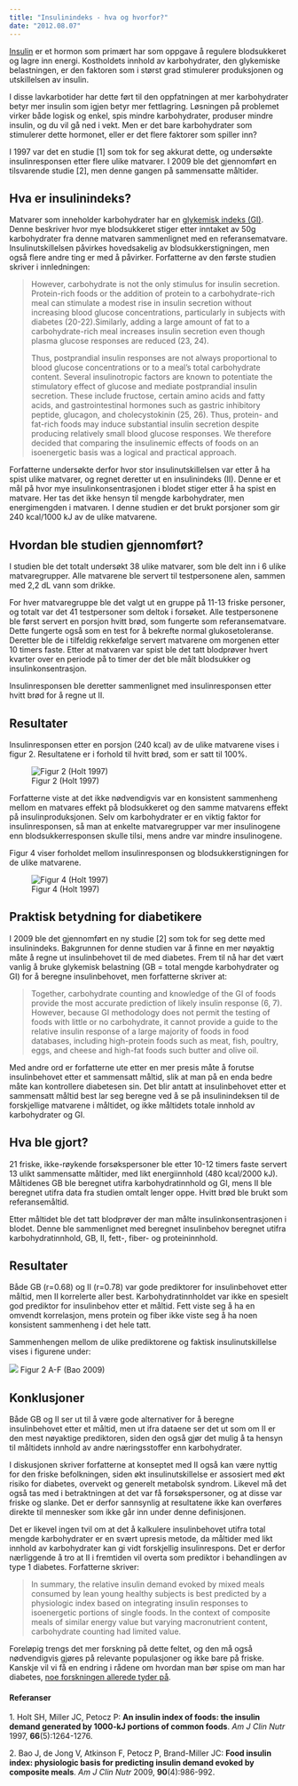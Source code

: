 ```yaml
---
title: "Insulinindeks - hva og hvorfor?"
date: "2012.08.07"
---
```


[Insulin](hormoner/insulin-glukagon.qmd "Insulin og glukagon") er et hormon som primært har som oppgave å regulere blodsukkeret og lagre inn energi. Kostholdets innhold av karbohydrater, den glykemiske belastningen, er den faktoren som i størst grad stimulerer produksjonen og utskillelsen av insulin.

I disse lavkarbotider har dette ført til den oppfatningen at mer karbohydrater betyr mer insulin som igjen betyr mer fettlagring. Løsningen på problemet virker både logisk og enkel, spis mindre karbohydrater, produser mindre insulin, og du vil gå ned i vekt. Men er det bare karbohydrater som stimulerer dette hormonet, eller er det flere faktorer som spiller inn?

I 1997 var det en studie \[1\] som tok for seg akkurat dette, og undersøkte insulinresponsen etter flere ulike matvarer. I 2009 ble det gjennomført en tilsvarende studie \[2\], men denne gangen på sammensatte måltider.

## Hva er insulinindeks?

Matvarer som inneholder karbohydrater har en [glykemisk indeks (GI)](brokenlink/mat-og-blodsukker-gi-eller-gb/ "Mat og blodsukker – GI eller GB?"). Denne beskriver hvor mye blodsukkeret stiger etter inntaket av 50g karbohydrater fra denne matvaren sammenlignet med en referansematvare. Insulinutskillelsen påvirkes hovedsakelig av blodsukkerstigningen, men også flere andre ting er med å påvirker. Forfatterne av den første studien skriver i innledningen:

> However, carbohydrate is not the only stimulus for insulin secretion. Protein-rich foods or the addition of protein to a carbohydrate-rich meal can stimulate a modest rise in insulin secretion without increasing blood glucose concentrations, particularly in subjects with diabetes (20-22).Similarly, adding a large amount of fat to a carbohydrate-rich meal increases insulin secretion even though plasma glucose responses are reduced (23, 24).
>
> Thus, postprandial insulin responses are not always proportional to blood glucose concentrations or to a meal's total carbohydrate content. Several insulinotropic factors are known to potentiate the stimulatory effect of glucose and mediate postprandial insulin secretion. These include fructose, certain amino acids and fatty acids, and gastrointestinal hormones such as gastric inhibitory peptide, glucagon, and cholecystokinin (25, 26). Thus, protein- and fat-rich foods may induce substantial insulin secretion despite producing relatively small blood glucose responses. We therefore decided that comparing the insulinemic effects of foods on an isoenergetic basis was a logical and practical approach.

Forfatterne undersøkte derfor hvor stor insulinutskillelsen var etter å ha spist ulike matvarer, og regnet deretter ut en insulinindeks (II). Denne er et mål på hvor mye insulinkonsentrasjonen i blodet stiger etter å ha spist en matvare. Her tas det ikke hensyn til mengde karbohydrater, men energimengden i matvaren. I denne studien er det brukt porsjoner som gir 240 kcal/1000 kJ av de ulike matvarene.

## Hvordan ble studien gjennomført?

I studien ble det totalt undersøkt 38 ulike matvarer, som ble delt inn i 6 ulike matvaregrupper. Alle matvarene ble servert til testpersonene alen, sammen med 2,2 dL vann som drikke.

For hver matvaregruppe ble det valgt ut en gruppe på 11-13 friske personer, og totalt var det 41 testpersoner som deltok i forsøket. Alle testpersonene ble først servert en porsjon hvitt brød, som fungerte som referansematvare. Dette fungerte også som en test for å bekrefte normal glukosetoleranse. Deretter ble de i tilfeldig rekkefølge servert matvarene om morgenen etter 10 timers faste. Etter at matvaren var spist ble det tatt blodprøver hvert kvarter over en periode på to timer der det ble målt blodsukker og insulinkonsentrasjon.

Insulinresponsen ble deretter sammenlignet med insulinresponsen etter hvitt brød for å regne ut II.

## Resultater

Insulinresponsen etter en porsjon (240 kcal) av de ulike matvarene vises i figur 2. Resultatene er i forhold til hvitt brød, som er satt til 100%.

![Figur 2 (Holt 1997)](images/clipboard-824860564.png)

Forfatterne viste at det ikke nødvendigvis var en konsistent sammenheng mellom en matvares effekt på blodsukkeret og den samme matvarens effekt på insulinproduksjonen. Selv om karbohydrater er en viktig faktor for insulinresponsen, så man at enkelte matvaregrupper var mer insulinogene enn blodsukkerresponsen skulle tilsi, mens andre var mindre insulinogene.

Figur 4 viser forholdet mellom insulinresponsen og blodsukkerstigningen for de ulike matvarene.

![Figur 4 (Holt 1997)](images/clipboard-2764663908.png)

## Praktisk betydning for diabetikere

I 2009 ble det gjennomført en ny studie \[2\] som tok for seg dette med insulinindeks. Bakgrunnen for denne studien var å finne en mer nøyaktig måte å regne ut insulinbehovet til de med diabetes. Frem til nå har det vært vanlig å bruke glykemisk belastning (GB = total mengde karbohydrater og GI) for å beregne insulinbehovet, men forfatterne skriver at:

> Together, carbohydrate counting and knowledge of the GI of foods provide the most accurate prediction of likely insulin response (6, 7). However, because GI methodology does not permit the testing of foods with little or no carbohydrate, it cannot provide a guide to the relative insulin response of a large majority of foods in food databases, including high-protein foods such as meat, fish, poultry, eggs, and cheese and high-fat foods such butter and olive oil.

Med andre ord er forfatterne ute etter en mer presis måte å forutse insulinbehovet etter et sammensatt måltid, slik at man på en enda bedre måte kan kontrollere diabetesen sin. Det blir antatt at insulinbehovet etter et sammensatt måltid best lar seg beregne ved å se på insulinindeksen til de forskjellige matvarene i måltidet, og ikke måltidets totale innhold av karbohydrater og GI.

## Hva ble gjort?

21 friske, ikke-røykende forsøkspersoner ble etter 10-12 timers faste servert 13 ulikt sammensatte måltider, med likt energiinnhold (480 kcal/2000 kJ). Måltidenes GB ble beregnet utifra karbohydratinnhold og GI, mens II ble beregnet utifra data fra studien omtalt lenger oppe. Hvitt brød ble brukt som referansemåltid.

Etter måltidet ble det tatt blodprøver der man målte insulinkonsentrasjonen i blodet. Denne ble sammenlignet med beregnet insulinbehov beregnet utifra karbohydratinnhold, GB, II, fett-, fiber- og proteininnhold.

## Resultater

Både GB (r=0.68) og II (r=0.78) var gode prediktorer for insulinbehovet etter måltid, men II korrelerte aller best. Karbohydratinnholdet var ikke en spesielt god prediktor for insulinbehov etter et måltid. Fett viste seg å ha en omvendt korrelasjon, mens protein og fiber ikke viste seg å ha noen konsistent sammenheng i det hele tatt.

Sammenhengen mellom de ulike prediktorene og faktisk insulinutskillelse vises i figurene under:

![](images/clipboard-2553038033.png) Figur 2 A-F (Bao 2009)

## Konklusjoner

Både GB og II ser ut til å være gode alternativer for å beregne insulinbehovet etter et måltid, men ut ifra dataene ser det ut som om II er den mest nøyaktige prediktoren, siden den også gjør det mulig å ta hensyn til måltidets innhold av andre næringsstoffer enn karbohydrater.

I diskusjonen skriver forfatterne at konseptet med II også kan være nyttig for den friske befolkningen, siden økt insulinutskillelse er assosiert med økt risiko for diabetes, overvekt og generelt metabolsk syndrom. Likevel må det også tas med i betraktningen at det var få forsøkspersoner, og at disse var friske og slanke. Det er derfor sannsynlig at resultatene ikke kan overføres direkte til mennesker som ikke går inn under denne definisjonen.

Det er likevel ingen tvil om at det å kalkulere insulinbehovet utifra total mengde karbohydrater er en svært upresis metode, da måltider med likt innhold av karbohydrater kan gi vidt forskjellig insulinrespons. Det er derfor nærliggende å tro at II i fremtiden vil overta som prediktor i behandlingen av type 1 diabetes. Forfatterne skriver:

> In summary, the relative insulin demand evoked by mixed meals consumed by lean young healthy subjects is best predicted by a physiologic index based on integrating insulin responses to isoenergetic portions of single foods. In the context of composite meals of similar energy value but varying macronutrient content, carbohydrate counting had limited value.

Foreløpig trengs det mer forskning på dette feltet, og den må også nødvendigvis gjøres på relevante populasjoner og ikke bare på friske. Kanskje vil vi få en endring i rådene om hvordan man bør spise om man har diabetes, [noe forskningen allerede tyder på](brokenlink/hvordan-bor-en-diabetiker-spise/ "Hvordan bør en diabetiker spise?").

#### Referanser

1\. Holt SH, Miller JC, Petocz P: **An insulin index of foods: the insulin demand generated by 1000-kJ portions of common foods**. *Am J Clin Nutr* 1997, **66**(5):1264-1276.

2\. Bao J, de Jong V, Atkinson F, Petocz P, Brand-Miller JC: **Food insulin index: physiologic basis for predicting insulin demand evoked by composite meals**. *Am J Clin Nutr* 2009, **90**(4):986-992.
